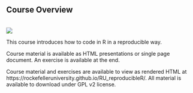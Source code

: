## Course Overview

<br>
[<img src="https://github.com/RockefellerUniversity/RU_reproducibleR/workflows/R-CMD-check-bioc/badge.svg">](https://github.com/RockefellerUniversity/RU_reproducibleR/actions?query=workflow%3AR-CMD-check-bioc)

This course introduces how to code in R in a reproducible way.

Course material is available as HTML presentations or single page document. An exercise is available at the end.

Course material and exercises are available to view as rendered HTML at https://rockefelleruniversity.github.io/RU_reproducibleR/.
All material is available to download under GPL v2 license.